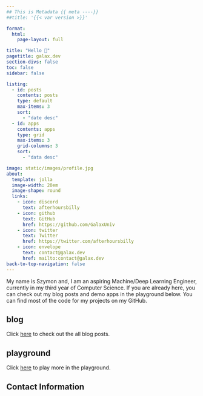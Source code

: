 ```yaml
---
## This is Metadata {{ meta ----}}
##title: '{{< var version >}}'

format:
  html:
    page-layout: full

title: "Hello 👋"
pagetitle: galax.dev
section-divs: false
toc: false
sidebar: false

listing:
  - id: posts
    contents: posts
    type: default
    max-items: 3
    sort:
      - "date desc"
  - id: apps
    contents: apps
    type: grid
    max-items: 3
    grid-columns: 3
    sort:
      - "data desc"

image: static/images/profile.jpg
about:
  template: jolla
  image-width: 20em
  image-shape: round
  links:
    - icon: discord
      text: afterhoursbilly
    - icon: github
      text: GitHub
      href: https://github.com/GalaxUniv
    - icon: twitter
      text: Twitter 
      href: https://twitter.com/afterhoursbilly
    - icon: envelope
      text: contact@galax.dev
      href: mailto:contact@galax.dev
back-to-top-navigation: false
---
```

My name is Szymon and, I am an aspiring Machine/Deep Learning Engineer, currently in my third year of Computer Science.
If you are already here, you can check out my blog posts and demo apps in the playground below.
You can find most of the code for my projects on my GitHub.


:::::{.grid}
::::{.g-col-12 .g-col-md-6}
## blog
Click [here](blog.qmd) to check out the all blog posts.

:::{#posts}
:::
::::
::::{.g-col-12 .g-col-md-6}
## playground
Click [here](apps.qmd) to play more in the playground.

:::{#apps}
:::


::::
:::::

<h2> Contact Information </h2>
